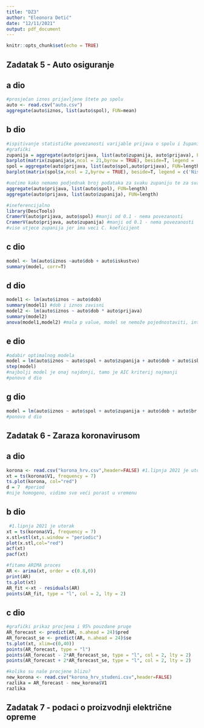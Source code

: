 ```yaml
---
title: "DZ3"
author: "Eleonora Detić"
date: "12/11/2021"
output: pdf_document
---
```


```r
knitr::opts_chunk$set(echo = TRUE)
```

## Zadatak 5 - Auto osiguranje

## a dio
```r
#prosječan iznos prijavljene štete po spolu
auto <- read.csv("auto.csv")
aggregate(auto$iznos, list(auto$spol), FUN=mean) 
```

## b dio
```r
#ispitivanje statističke povezanosti varijable prijava o spolu i županiji
#grafički
zupanija = aggregate(auto$prijava, list(auto$zupanija, auto$prijava), FUN=length)
barplot(matrix(zupanija$x,ncol = 21,byrow = TRUE), beside=T, legend =  c('Nisu prijavili štetu','Prijavili su štetu'), names.arg = c(1:21), col=c('blue', 'gray'))
spol = aggregate(auto$prijava, list(auto$spol,auto$prijava), FUN=length) 
barplot(matrix(spol$x,ncol = 2,byrow = TRUE), beside=T, legend = c('Nisu prijavili štetu','Prijavili su štetu'), names.arg = c("Muškarci", "Žene"), col=c('pink', 'gray'))

#uočimo kako nemamo podjednak broj podataka za svaku zupaniju te za svaki spol
aggregate(auto$prijava, list(auto$spol), FUN=length) 
aggregate(auto$prijava, list(auto$zupanija), FUN=length) 

#ineferencijalno
library(DescTools)
CramerV(auto$prijava, auto$spol) #manji od 0.1 - nema povezanosti
CramerV(auto$prijava, auto$zupanija) #manji od 0.1 - nema povezanosti
#vise utjece zupanija jer ima veci C. koeficijent

```

## c dio

```r

model <- lm(auto$iznos ~auto$dob + auto$iskustvo)
summary(model, corr=T)

```
## d dio
```r
model1 <- lm(auto$iznos ~ auto$dob)
summary(model1) #dob i iznos zavisni 
model2 <- lm(auto$iznos ~ auto$dob * auto$prijava)
summary(model2)
anova(model1,model2) #mala p value, model se nemože pojednostaviti, interakcija je znacajna
```

## e dio
```r
#odabir optimalnog modela
model = lm(auto$iznos ~ auto$spol + auto$zupanija + auto$dob + auto$iskustvo + auto$br.uzdr.cl + auto$udio.stete + auto$prijava)
step(model)
#najbolji model je onaj najdonji, tamo je AIC kriterij najmanji
#ponovo d dio
```

## g dio
```r
model = lm(auto$iznos ~ auto$spol + auto$zupanija + auto$dob + auto$br.uzdr.cl + auto$udio.stete + auto$prijava)
#ponovo d dio

```


## Zadatak 6 - Zaraza koronavirusom

## a dio
```r
korona <- read.csv("korona_hrv.csv",header=FALSE) #1.lipnja 2021 je utorak
xt = ts(korona$V1, frequency = 7)
ts.plot(korona, col="red")
d = 7  #period
#nije homogeno, vidimo sve veći porast u vremenu
```

## b dio
```r
 #1.lipnja 2021 je utorak
xt = ts(korona$V1, frequency = 7)
x.stl=stl(xt,s.window = "periodic")
plot(x.stl,col="red")
acf(xt)
pacf(xt)

#fitamo ARIMA proces
AR <- arima(xt, order = c(0.8,0))
print(AR)
ts.plot(xt)
AR_fit <-xt - residuals(AR)
points(AR_fit, type = "l", col = 2, lty = 2)
```

## c dio
```r
#grafički prikaz procjena i 95% pouzdane pruge
AR_forecast <- predict(AR, n.ahead = 24)$pred
AR_forecast_se <- predict(AR, n.ahead = 24)$se
ts.plot(xt, xlim=c(0,40))
points(AR_forecast, type = "l")
points(AR_forecast - 2*AR_forecast_se, type = "l", col = 2, lty = 2)
points(AR_forecast + 2*AR_forecast_se, type = "l", col = 2, lty = 2)

#koliko su naše procjene blizu?
new_korona <- read.csv("korona_hrv_studeni.csv",header=FALSE)
razlika = AR_forecast - new_korona$V1
razlika
```




















## Zadatak 7 - podaci o proizvodnji električne opreme
```r

```

